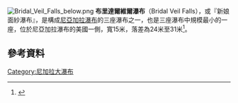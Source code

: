 [[Image:Bridal_Veil_Falls_below.png|right]]
'''布里達爾維爾瀑布'''（Bridal Veil Falls），或『新娘面紗瀑布』，是構成[[尼亞加拉瀑布|尼亞加拉瀑布]]的三座瀑布之一，也是三座瀑布中規模最小的一座，位於尼亞加拉瀑布的美國一側，寬15米，落差為24米至31米<ref>{{cite web
| url = http://www.niagarafallslive.com/Facts_about_Niagara_Falls.htm
| title = Facts about Niagara Falls
| accessdate = 2008-05-17
| archive-date = 2011-04-10
| archive-url = https://web.archive.org/web/20110410060448/http://www.niagarafallslive.com/Facts_about_Niagara_Falls.htm
| dead-url = no
}}</ref>。

==參考資料==
{{reflist}}
[[Category:尼加拉大瀑布|Category:尼加拉大瀑布]]